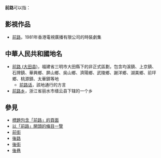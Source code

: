 '''前路'''可以指：
== 影視作品 ==
* [[前路|前路]]，1981年香港電視廣播有限公司的時裝劇集

== 中華人民共和國地名 ==
* [[前路_(大田县)|前路 (大田县)]]，福建省三明市大田縣下的非正式區劃，包含均溪鎮、上京鎮、石牌鎮、華興鄉、屏山鄉、吳山鄉、濟陽鄉、武陵鄉、謝洋鄉、湖美鄉、前坪鄉、桃源鎮、太華鎮等地
**[[前路话|前路话]]，該地通行的方言
* [[前路乡|前路乡]]，浙江省丽水市缙云县下辖的一个乡

== 參見 ==
* [[Special:Search/intitle:"前路"|標題包含「前路」的頁面]]
* [[Special:Prefixindex/前路|以「前路」開頭的條目一覽]]
* [[前街|前街]]
* [[後路|後路]]
* [[後街|後街]]
* [[後巷|後巷]]

{{Disambiguation|Qianlu|Cat=二字亞洲相關消歧義}}